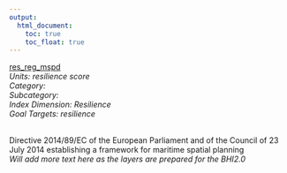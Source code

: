 ```yaml
---
output:
  html_document:
    toc: true
    toc_float: true
---
```


[res_reg_mspd](https://github.com/OHI-Science/bhi/blob/master/baltic/layers/res_reg_mspd_bhi2015.csv)\
*Units: resilience score*\
*Category:*\
*Subcategory:*\
*Index Dimension: Resilience*\
*Goal Targets: resilience*\
<br>

Directive 2014/89/EC of the European Parliament and of the Council of 23 July 2014 establishing a framework for maritime spatial planning\
*Will add more text here as the layers are prepared for the BHI2.0*



<br>

